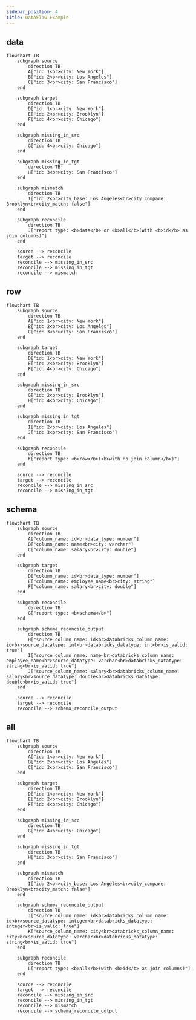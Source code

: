 ```yaml
---
sidebar_position: 4
title: DataFlow Example
---
```



## data
```mermaid
flowchart TB
    subgraph source
        direction TB
        A["id: 1<br>city: New York"]
        B["id: 2<br>city: Los Angeles"]
        C["id: 3<br>city: San Francisco"]
    end

    subgraph target
        direction TB
        D["id: 1<br>city: New York"]
        E["id: 2<br>city: Brooklyn"]
        F["id: 4<br>city: Chicago"]
    end

    subgraph missing_in_src
        direction TB
        G["id: 4<br>city: Chicago"]
    end

    subgraph missing_in_tgt
        direction TB
        H["id: 3<br>city: San Francisco"]
    end

    subgraph mismatch
        direction TB
        I["id: 2<br>city_base: Los Angeles<br>city_compare: Brooklyn<br>city_match: false"]
    end

    subgraph reconcile
        direction TB
        J["report type: <b>data</b> or <b>all</b>(with <b>id</b> as join columns)"]
    end

    source --> reconcile
    target --> reconcile
    reconcile --> missing_in_src
    reconcile --> missing_in_tgt
    reconcile --> mismatch
```

## row
```mermaid
flowchart TB
    subgraph source
        direction TB
        A["id: 1<br>city: New York"]
        B["id: 2<br>city: Los Angeles"]
        C["id: 3<br>city: San Francisco"]
    end

    subgraph target
        direction TB
        D["id: 1<br>city: New York"]
        E["id: 2<br>city: Brooklyn"]
        F["id: 4<br>city: Chicago"]
    end

    subgraph missing_in_src
        direction TB
        G["id: 2<br>city: Brooklyn"]
        H["id: 4<br>city: Chicago"]
    end

    subgraph missing_in_tgt
        direction TB
        I["id: 2<br>city: Los Angeles"]
        J["id: 3<br>city: San Francisco"]
    end

    subgraph reconcile
        direction TB
        K["report type: <b>row</b>(<b>with no join column</b>)"]
    end

    source --> reconcile
    target --> reconcile
    reconcile --> missing_in_src
    reconcile --> missing_in_tgt
```

## schema
```mermaid
flowchart TB
    subgraph source
        direction TB
        A["column_name: id<br>data_type: number"]
        B["column_name: name<br>city: varchar"]
        C["column_name: salary<br>city: double"]
    end

    subgraph target
        direction TB
        D["column_name: id<br>data_type: number"]
        E["column_name: employee_name<br>city: string"]
        F["column_name: salary<br>city: double"]
    end

    subgraph reconcile
        direction TB
        G["report type: <b>schema</b>"]
    end

    subgraph schema_reconcile_output
        direction TB
        H["source_column_name: id<br>databricks_column_name: id<br>source_datatype: int<br>databricks_datatype: int<br>is_valid: true"]
        I["source_column_name: name<br>databricks_column_name: employee_name<br>source_datatype: varchar<br>databricks_datatype: string<br>is_valid: true"]
        J["source_column_name: salary<br>databricks_column_name: salary<br>source_datatype: double<br>databricks_datatype: double<br>is_valid: true"]
    end

    source --> reconcile
    target --> reconcile
    reconcile --> schema_reconcile_output
```

## all
```mermaid
flowchart TB
    subgraph source
        direction TB
        A["id: 1<br>city: New York"]
        B["id: 2<br>city: Los Angeles"]
        C["id: 3<br>city: San Francisco"]
    end

    subgraph target
        direction TB
        D["id: 1<br>city: New York"]
        E["id: 2<br>city: Brooklyn"]
        F["id: 4<br>city: Chicago"]
    end

    subgraph missing_in_src
        direction TB
        G["id: 4<br>city: Chicago"]
    end

    subgraph missing_in_tgt
        direction TB
        H["id: 3<br>city: San Francisco"]
    end

    subgraph mismatch
        direction TB
        I["id: 2<br>city_base: Los Angeles<br>city_compare: Brooklyn<br>city_match: false"]
    end

    subgraph schema_reconcile_output
        direction TB
        J["source_column_name: id<br>databricks_column_name: id<br>source_datatype: integer<br>databricks_datatype: integer<br>is_valid: true"]
        K["source_column_name: city<br>databricks_column_name: city<br>source_datatype: varchar<br>databricks_datatype: string<br>is_valid: true"]
    end

    subgraph reconcile
        direction TB
        L["report type: <b>all</b>(with <b>id</b> as join columns)"]
    end

    source --> reconcile
    target --> reconcile
    reconcile --> missing_in_src
    reconcile --> missing_in_tgt
    reconcile --> mismatch
    reconcile --> schema_reconcile_output
```





